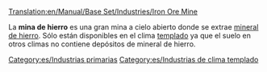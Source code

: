 [[Translation:en/Manual/Base Set/Industries/Iron Ore Mine]]

{{es/Industrias| nombre=Mina de hierro
| imagen=en/Ironoremine.png
| climas=[[es/Manual/Clima|Templado]]
| acepta=Nada
| produce=[[es/Manual/Base Set/Cargos/Mineral de hierro|Mineral de hierro]]
| notas=
}}
La '''mina de hierro''' es una gran mina a cielo abierto donde se extrae [[es/Manual/Base Set/Cargos/Mineral de hierro|mineral de hierro]]. Sólo están disponibles en el clima [[es/Manual/Clima|templado]] ya que el suelo en otros climas no contiene depósitos de mineral de hierro.


[[Category:es/Industrias primarias]]
[[Category:es/Industrias de clima templado]]